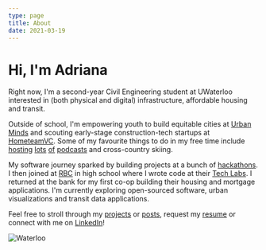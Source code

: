 ```yaml
---
type: page
title: About
date: 2021-03-19
---
```


# Hi, I'm Adriana

Right now, I'm a second-year Civil Engineering student at UWaterloo interested in (both physical and digital) infrastructure, affordable housing and transit.

Outside of school, I'm empowering youth to build equitable cities at [Urban Minds](https://www.urbanminds.co/) and scouting early-stage construction-tech startups at [HometeamVC](https://www.hometeam.vc/). Some of my favourite things to do in my free time include [hosting](https://anchor.fm/from-the-stem-up) [lots](https://anchor.fm/gallium-podcast) [of](https://podcasts.google.com/feed/aHR0cHM6Ly9hbmNob3IuZm0vcy84NjA3MjE5Yy9wb2RjYXN0L3Jzcw?sa=X&ved=0CAMQ4aUDahcKEwiQ4qzu4IX5AhUAAAAAHQAAAAAQAQ&hl=en-CA) [podcasts](https://play.thebentway.ca/) and cross-country skiing.

My software journey sparked by building projects at a bunch of [hackathons](https://devpost.com/adrianaceric). I then joined at [RBC](https://www.rbc.com/about-rbc.html) in high school where I wrote code at their [Tech Labs](https://www.rbc.com/dms/enterprise/futurelaunch/rbc-summer-tech-labs.html). I returned at the bank for my first co-op building their housing and mortgage applications. I'm currently exploring open-sourced software, urban visualizations and transit data applications.

Feel free to stroll through my [projects](/projects) or [posts](/posts), request my [resume](mailto:adriana.ceric@gmail.com) or connect with me on [LinkedIn](https://www.linkedin.com/in/adriana-ceric/)!

![Waterloo](images/waterloo2.png)
